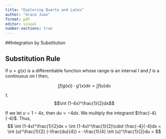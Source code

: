 ```yaml
---
title: "Exploring Quarto and Latex"
author: "Grace Juan"
format: pdf
editor: visual
number-sections: true
---
```


##Integration by Substitution

::: {#htm:subrule}
## Substitution Rule

If $u=g(x)$ is a differentiable function whose range is an interval $I$ and $f$ is a continuous on $I$ then,

$$
\int f(g(x))\cdot g'(x)dx = \int f(u)du
$$
:::

::: {exm:subrule}
1.$$\int (1-4x)^\frac{1}{2}dx$$

If we let $u=1-4x$, then $du=-4dx$. We multiply the integrand $\frac{-4}{-4}$. Thus, $$
\int (1-4x)^\frac{1}{2}dx = \int (1-4x)^\frac{1}{2}\cdot \frac{-4}{-4}dx = \int (u)^\frac{1}{2} (-\frac{du}{4}) = -\frac{1}{4} \int (u)^\frac{1}{2}du = 
$$
:::
